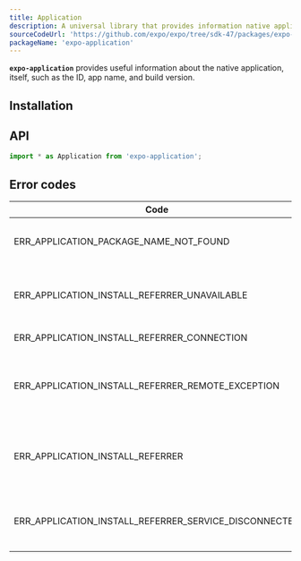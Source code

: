 ```yaml
---
title: Application
description: A universal library that provides information native application's ID, app name and build version at runtime.
sourceCodeUrl: 'https://github.com/expo/expo/tree/sdk-47/packages/expo-application'
packageName: 'expo-application'
---
```



**`expo-application`** provides useful information about the native application, itself, such as the ID, app name, and build version.

<PlatformsSection android emulator ios simulator web />

## Installation

<APIInstallSection />

## API

```js
import * as Application from 'expo-application';
```

<APISection packageName="expo-application" apiName="Application" />

## Error codes

| Code                                                  | Description                                                                                                                                                                                                                                                                                                                                                                                                    |
| ----------------------------------------------------- | -------------------------------------------------------------------------------------------------------------------------------------------------------------------------------------------------------------------------------------------------------------------------------------------------------------------------------------------------------------------------------------------------------------- |
| ERR_APPLICATION_PACKAGE_NAME_NOT_FOUND                | Error code thrown by `getInstallationTimeAsync` and `getLastUpdateTimeAsync`. This may be thrown if the package information or package name could not be retrieved.                                                                                                                                                                                                                                            |
| ERR_APPLICATION_INSTALL_REFERRER_UNAVAILABLE          | The current Play Store app doesn't provide the installation referrer API, or the Play Store may not be installed. This error code may come up when testing on an AVD that doesn't come with the Play Store pre-installed, such as the Google Pixel 3 and Nexus 6.                                                                                                                                              |
| ERR_APPLICATION_INSTALL_REFERRER_CONNECTION           | A connection could not be established to the Google Play Store.                                                                                                                                                                                                                                                                                                                                                |
| ERR_APPLICATION_INSTALL_REFERRER_REMOTE_EXCEPTION     | A `RemoteException` was thrown after a connection was established to the Play Store. This may happen if the process hosting the remote object is no longer available, which usually means the process crashed. See https://stackoverflow.com/questions/3156389/android-remoteexceptions-and-services.                                                                                                          |
| ERR_APPLICATION_INSTALL_REFERRER                      | General default case error code for the `getInstallReferrerAsync` method. This error code will be thrown if an exception occurred when getting the install referrer, but the exception was none of the more precise errors. The [`responseCode`](https://developer.android.com/reference/com/android/installreferrer/api/InstallReferrerClient.InstallReferrerResponse.html) is provided along with the error. |
| ERR_APPLICATION_INSTALL_REFERRER_SERVICE_DISCONNECTED | Connection to the install referrer service was lost. This error is thrown when an attempt was made to connect and set up the install referrer service, but the connection was lost. See the [Android documentation](https://developer.android.com/reference/com/android/installreferrer/api/InstallReferrerStateListener) for more information.                                                                |
